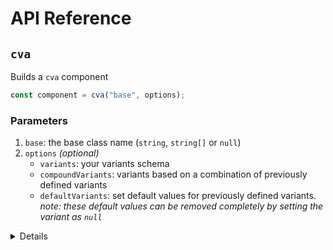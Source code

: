 # API Reference

## `cva`

Builds a `cva` component

```ts
const component = cva("base", options);
```

### Parameters

1. `base`: the base class name (`string`, `string[]` or `null`)
1. `options` _(optional)_
   - `variants`: your variants schema
   - `compoundVariants`: variants based on a combination of previously defined variants
   - `defaultVariants`: set default values for previously defined variants.  
     _note: these default values can be removed completely by setting the variant as `null`_

<details>

### Returns

A `cva` component function

## `cx`

Concatenates class names

```ts
const className = cx(classes);
```

### Parameters

- `classes`: array of classes to be concatenated

### Returns

`string`
